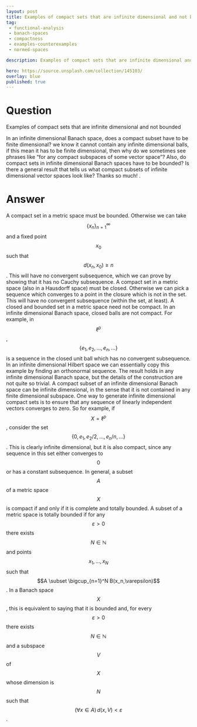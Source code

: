 ---
layout: post
title: Examples of compact sets that are infinite dimensional and not bounded
tag:
 - functional-analysis
 - banach-spaces
 - compactness
 - examples-counterexamples
 - normed-spaces

description: Examples of compact sets that are infinite dimensional and not bounded

hero: https://source.unsplash.com/collection/145103/
overlay: blue 
published: true
---

# Question 

Examples of compact sets that are infinite dimensional and not bounded

<!--break-->


In an infinite dimensional Banach space, does a compact subset have to be finite dimensional? we know it cannot contain any infinite dimensional balls, if this mean it has to be finite dimensional, then why do we sometimes see phrases like "for any compact subspaces of some vector space"?
Also, do compact sets in infinite dimensional Banach spaces have to be bounded?
Is there a general result that tells us what compact subsets of infinite dimensional vector spaces look like?
Thanks so much!
.


# Answer 



A compact set in a metric space must be bounded. Otherwise we can take $$\{ x_n \}_{n=1}^\infty$$ and a fixed point $$x_0$$ such that $$d(x_n,x_0) \geq n$$. This will have no convergent subsequence, which we can prove by showing that it has no Cauchy subsequence. 
A compact set in a metric space (also in a Hausdorff space) must be closed. Otherwise we can pick a sequence which converges to a point in the closure which is not in the set. This will have no convergent subsequence (within the set, at least).
A closed and bounded set in a metric space need not be compact. In an infinite dimensional Banach space, closed balls are not compact. For example, in $$\ell^p$$, $$\{ e_1,e_2,\dots,e_n,\dots \}$$ is a sequence in the closed unit ball which has no convergent subsequence. In an infinite dimensional Hilbert space we can essentially copy this example by finding an orthonormal sequence. The result holds in any infinite dimensional Banach space, but the details of the construction are not quite so trivial.
A compact subset of an infinite dimensional Banach space can be infinite dimensional, in the sense that it is not contained in any finite dimensional subspace. One way to generate infinite dimensional compact sets is to ensure that any sequence of linearly independent vectors converges to zero. So for example, if $$X=\ell^p$$, consider the set $$\{ 0,e_1,e_2/2,\dots, e_n/n,\dots \}$$. This is clearly infinite dimensional, but it is also compact, since any sequence in this set either converges to $$0$$ or has a constant subsequence.
In general, a subset $$A$$ of a metric space $$X$$ is compact if and only if it is complete and totally bounded. A subset of a metric space is totally bounded if for any $$\varepsilon > 0$$ there exists $$N \in \mathbb{N}$$ and points $$x_1,\dots,x_N$$ such that $$A \subset \bigcup_{n=1}^N B(x_n,\varepsilon)$$. In a Banach space $$X$$, this is equivalent to saying that it is bounded and, for every $$\varepsilon > 0$$ there exists $$N \in \mathbb{N}$$ and a subspace $$V$$ of $$X$$ whose dimension is $$N$$ such that $$(\forall x \in A) \, d(x,V) < \varepsilon$$.


